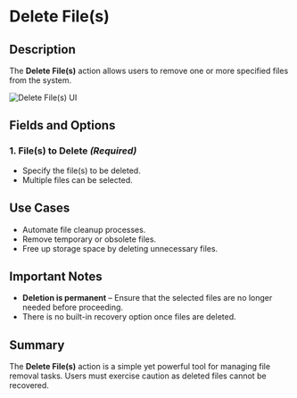 # Delete File(s)

## Description  

The **Delete File(s)** action allows users to remove one or more specified files from the system.

![Delete File(s) UI](../../../assets/file/delete-files.png)

## Fields and Options  

### 1. **File(s) to Delete** *(Required)* 

- Specify the file(s) to be deleted.  
- Multiple files can be selected.  

## Use Cases

- Automate file cleanup processes.  
- Remove temporary or obsolete files.  
- Free up storage space by deleting unnecessary files.  

## Important Notes

- **Deletion is permanent** – Ensure that the selected files are no longer needed before proceeding.  
- There is no built-in recovery option once files are deleted.  

## Summary

The **Delete File(s)** action is a simple yet powerful tool for managing file removal tasks. Users must exercise caution as deleted files cannot be recovered.